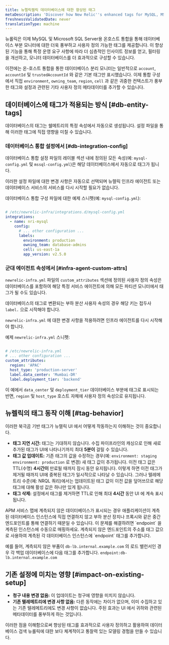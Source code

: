 ```yaml
---
title: 뉴렐릭켈릭 데이터베이스에 대한 향상된 태그
metaDescription: 'Discover how New Relic''s enhanced tags for MySQL, MSSQL, and PostgreSQL on-host integrations provide richer entity metadata, enabling better organization, filtering, and insights for your database monitoring. Learn to apply custom tags via config files.'
freshnessValidatedDate: never
translationType: machine
---
```


뉴롤릭은 이제 MySQL 및 Microsoft SQL Server용 온호스트 통합을 통해 데이터베이스 부분 모니터에 대한 더욱 풍부하고 사용자 정의 가능한 태그를 제공합니다. 이 향상된 기능을 통해 특정 운영 요구 사항에 따라 더 심층적인 인사이트 정보를 얻고, 필터링을 개선하고, 모니터 데이터베이스를 더 효과적으로 구성할 수 있습니다.

이전에는 온-호스트 통합을 통한 데이터베이스 분리 모니터는 일반적으로 `account`, `accountId` 및 `trustedAccountId` 와 같은 기본 태그만 표시했습니다. 이제 통합 구성에서 직접 `environment`, `owning_team`, `region`, `cell` 과 같은 귀중한 컨텍스트가 풍부한 태그와 설정과 관련된 기타 사용자 정의 메타데이터를 추가할 수 있습니다.

## 데이터베이스에 태그가 적용되는 방식 [#db-entity-tags]

데이터베이스의 태그는 쉘메트리의 특정 속성에서 자동으로 생성됩니다. 설정 파일을 통해 이러한 태그에 직접 영향을 미칠 수 있습니다.

### 데이터베이스 통합 설정에서 [#db-integration-config]

데이터베이스 통합 설정 파일의 레이블 섹션 내에 정의된 모든 속성(예: `mysql-config.yml` 및 `mssql-config.yml`)은 해당 데이터베이스에서 자동으로 태그가 됩니다.

이러한 설정 파일에 대한 변경 사항은 자동으로 선택되며 뉴렐릭 인프라 에이전트 또는 데이터베이스 서비스의 서비스를 다시 시작할 필요가 없습니다.

데이터베이스 통합 구성 파일에 대한 예제 스니펫(예: `mysql-config.yml`):

```yaml

# /etc/newrelic-infra/integrations.d/mysql-config.yml
integrations:
  - name: nri-mysql
    config:
      # ... other configuration ...
      labels:
        environment: production
        owning_team: database-admins
        cell: us-east-1a
        app_version: v2.5.0
```

### 군대 에이전트 속성에서 [#infra-agent-custom-attrs]

`newrelic-infra.yml` 파일의 `custom_attributes` 섹션에 정의된 사용자 정의 속성은 데이터베이스를 포함하여 해당 특정 서비스 에이전트에 의해 모든 파티션 모니터에서 태그가 될 수도 있습니다.

데이터베이스의 태그로 변환되는 부하 분산 사용자 속성의 경우 해당 키는 접두사 `label.` 으로 시작해야 합니다.

`newrelic-infra.yml` 에 대한 변경 사항을 적용하려면 인프라 에이전트를 다시 시작해야 합니다.

예제 `newrelic-infra.yml` 스니펫:

```yaml

# /etc/newrelic-infra.yml
# ... other configuration ...
custom_attributes:
  region: 'APAC'
  host_type: 'production-server'
  label.data_center: 'Mumbai-DR'
  label.deployment_tier: 'backend'
```

이 예에서 `data_center` 및 `deployment_tier` 데이터베이스 부분에 태그로 표시되는 반면, `region` 및 `host_type` 호스트 자체에 사용자 정의 속성으로 유지됩니다.

## 뉴렐릭의 태그 동작 이해 [#tag-behavior]

이러한 북극곰 기반 태그가 뉴렐릭 UI 에서 어떻게 작동하는지 이해하는 것이 중요합니다.

* **태그 지연 시간:** 태그는 기대하지 않습니다. 수집 파이프라인의 캐싱으로 인해 새로 추가된 태그가 UI에 나타나기까지 최대 **5분이** 걸릴 수 있습니다.
* **태그 값 업데이트:** 기존 태그의 값을 수정하는 경우(예: `environment: staging` `environment: production` 로 변경) 새 태그 값이 추가됩니다. 이전 태그 값은 TTL(수명) **4시간이** 만료될 때까지 잠시 동안 유지됩니다. 이렇게 하면 이전 태그가 제거될 때까지 UI에 중복된 태그가 일시적으로 나타날 수 있습니다. 그러나 텔레메트리 수준(예: NRQL 쿼리)에서는 업데이트된 태그 값이 이전 값을 덮어쓰므로 해당 태그에 대해 활성 값은 하나만 있게 됩니다.
* **태그 삭제:** 설정에서 태그를 제거하면 TTL로 인해 최대 **4시간** 동안 UI 에 계속 표시됩니다.

<Callout variant="tip">
  APM 서비스 맵에 계측되지 않은 데이터베이스가 표시되는 경우 애플리케이션이 계측된 데이터베이스 인스턴스에 직접 연결하지 않고 부하 분산 장치나 프록시와 같은 중간 엔드포인트를 통해 연결하기 때문일 수 있습니다. 이 문제를 해결하려면 `endpoint` 을 계측된 인스턴스에 수동으로 매핑하세요. 계측되지 않은 엔드포인트의 주소를 태그 값으로 사용하여 계측된 각 데이터베이스 인스턴스에 `endpoint` 태그를 추가합니다.

  예를 들어, 계측되지 않은 부품이 `db-lb.internal.example.com` 의 로드 밸런서인 경우 각 백업 데이터베이스에 다음 태그를 추가합니다. `endpoint:db-lb.internal.example.com`
</Callout>

## 기존 설정에 미치는 영향 [#impact-on-existing-setup]

* **청구 내용 변경 없음:** 이 업데이트는 청구에 영향을 미치지 않습니다.
* **기존 텔레메트리에 변경 사항 없음:** 다른 동작에는 차이가 없으며, 이미 수집하고 있는 기존 텔레메트리에도 변경 사항이 없습니다. 주된 효과는 UI 에서 귀하와 관련된 메타데이터를 풍부하게 하는 것입니다.

이러한 점을 이해함으로써 향상된 태그를 효과적으로 사용자 정의하고 활용하여 데이터베이스 검색 뉴롤릭에 대한 보다 체계적이고 통찰력 있는 모델링 경험을 만들 수 있습니다.